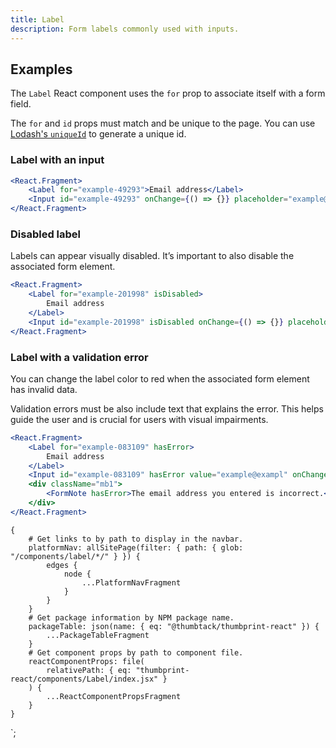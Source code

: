```yaml
---
title: Label
description: Form labels commonly used with inputs.
---
```



<ComponentHeader data={props.data} />

## Examples

The `Label` React component uses the `for` prop to associate itself with a form field.

The `for` and `id` props must match and be unique to the page. You can use [Lodash's `uniqueId`](https://lodash.com/docs/4.17.10#uniqueId) to generate a unique id.

### Label with an input

```jsx
<React.Fragment>
    <Label for="example-49293">Email address</Label>
    <Input id="example-49293" onChange={() => {}} placeholder="example@example.com" />
</React.Fragment>
```

### Disabled label

Labels can appear visually disabled. It’s important to also disable the associated form element.

```jsx
<React.Fragment>
    <Label for="example-201998" isDisabled>
        Email address
    </Label>
    <Input id="example-201998" isDisabled onChange={() => {}} placeholder="example@example.com" />
</React.Fragment>
```

### Label with a validation error

You can change the label color to red when the associated form element has invalid data.

Validation errors must be also include text that explains the error. This helps guide the user and is crucial for users with visual impairments.

```jsx
<React.Fragment>
    <Label for="example-083109" hasError>
        Email address
    </Label>
    <Input id="example-083109" hasError value="example@exampl" onChange={() => {}} />
    <div className="mb1">
        <FormNote hasError>The email address you entered is incorrect.</FormNote>
    </div>
</React.Fragment>
```

<ComponentFooter data={props.data} />

    {
        # Get links to by path to display in the navbar.
        platformNav: allSitePage(filter: { path: { glob: "/components/label/*/" } }) {
            edges {
                node {
                    ...PlatformNavFragment
                }
            }
        }
        # Get package information by NPM package name.
        packageTable: json(name: { eq: "@thumbtack/thumbprint-react" }) {
            ...PackageTableFragment
        }
        # Get component props by path to component file.
        reactComponentProps: file(
            relativePath: { eq: "thumbprint-react/components/Label/index.jsx" }
        ) {
            ...ReactComponentPropsFragment
        }
    }
`;
